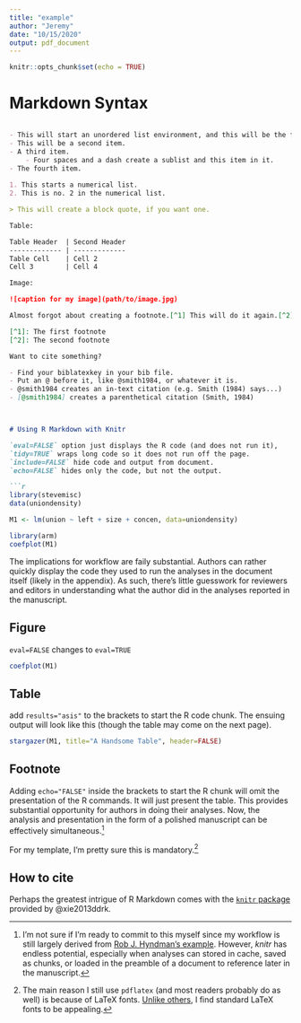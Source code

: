 ```yaml
---
title: "example"
author: "Jeremy"
date: "10/15/2020"
output: pdf_document
---
```


```r
knitr::opts_chunk$set(echo = TRUE)
```

# Markdown Syntax

```markdown

- This will start an unordered list environment, and this will be the first item.
- This will be a second item.
- A third item.
    - Four spaces and a dash create a sublist and this item in it.
- The fourth item.
    
1. This starts a numerical list.
2. This is no. 2 in the numerical list.

> This will create a block quote, if you want one.

Table:

Table Header  | Second Header
------------- | -------------
Table Cell    | Cell 2
Cell 3        | Cell 4 

Image:

![caption for my image](path/to/image.jpg)

Almost forgot about creating a footnote.[^1] This will do it again.[^2]

[^1]: The first footnote
[^2]: The second footnote

Want to cite something? 

- Find your biblatexkey in your bib file.
- Put an @ before it, like @smith1984, or whatever it is.
- @smith1984 creates an in-text citation (e.g. Smith (1984) says...)
- [@smith1984] creates a parenthetical citation (Smith, 1984)



# Using R Markdown with Knitr

`eval=FALSE` option just displays the R code (and does not run it),
`tidy=TRUE` wraps long code so it does not run off the page.
`include=FALSE` hide code and output from document.
`echo=FALSE` hides only the code, but not the output.

```r
library(stevemisc)
data(uniondensity)

M1 <- lm(union ~ left + size + concen, data=uniondensity)

library(arm)
coefplot(M1)

```

The implications for workflow are faily substantial. Authors can rather quickly display the code they used to run the analyses in the document itself (likely in the appendix). As such, there's little guesswork for reviewers and editors in understanding what the author did in the analyses reported in the manuscript.

## Figure
 `eval=FALSE` changes to `eval=TRUE`

```r
coefplot(M1)
```


## Table
add `results="asis"` to the brackets to start the R code chunk. The ensuing output will look like this (though the table may come on the next page).

```r

stargazer(M1, title="A Handsome Table", header=FALSE)
```

## Footnote
Adding `echo="FALSE"` inside the brackets to start the R chunk will omit the presentation of the R commands. It will just present the table. This provides substantial opportunity for authors in doing their analyses. Now, the analysis and presentation in the form of a polished manuscript can be effectively simultaneous.[^4]

[^4]: I'm not sure if I'm ready to commit to this myself since my workflow is still largely derived from [Rob J. Hyndman's example](http://robjhyndman.com/hyndsight/workflow-in-r/). However, *knitr* has endless potential, especially when analyses can stored in cache, saved as chunks, or loaded in the preamble of a document to reference later in the manuscript.

For my template, I'm pretty sure this is mandatory.[^pdflatex]

[^pdflatex]: The main reason I still use `pdflatex` (and most readers probably do as well) is because of LaTeX fonts. [Unlike others](http://www-rohan.sdsu.edu/~aty/bibliog/latex/gripe.html), I find standard LaTeX fonts to be appealing.


## How to cite
Perhaps the greatest intrigue of R Markdown comes with the [`knitr` package](http://yihui.name/knitr/) provided by @xie2013ddrk.

<!--
# References
\setlength{\parindent}{-0.2in}
\setlength{\leftskip}{0.2in}
\setlength{\parskip}{8pt}
\vspace*{-0.2in}
\noindent
-->

